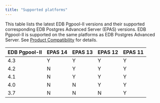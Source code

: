 ```yaml
---
title: "Supported platforms"
---
```


This table lists the latest  EDB Pgpool-II versions and their supported corresponding EDB Postgres Advanced Server (EPAS) versions.  EDB Pgpool-II is supported on the same platforms as EDB Postgres Advanced Server. See [Product Compatibility](https://www.enterprisedb.com/platform-compatibility#epas) for details.

| EDB Pgpool-II | EPAS 14 | EPAS 13 | EPAS 12 | EPAS 11 | 
| ------------- | ------- | ------- | ------- | ------- | 
| 4.3           | Y       | Y       | Y       | Y       | 
| 4.2           | N       | Y       | Y       | Y       | 
| 4.1           | N       | Y       | Y       | Y       | 
| 4.0           | N       | N       | Y       | Y       | 
| 3.7           | N       | N       | N       | Y       | 


